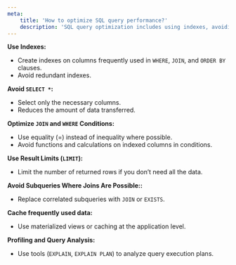 ```yaml
---
meta:
    title: 'How to optimize SQL query performance?'
    description: 'SQL query optimization includes using indexes, avoiding SELECT *, optimizing JOIN and WHERE conditions, limiting results, and analyzing query execution plans.'
---
```


**Use Indexes:**

-   Create indexes on columns frequently used in `WHERE`, `JOIN`, and `ORDER BY` clauses.
-   Avoid redundant indexes.

**Avoid `SELECT *`:**

-   Select only the necessary columns.
-   Reduces the amount of data transferred.

**Optimize `JOIN` and `WHERE` Conditions:**

-   Use equality (=) instead of inequality where possible.
-   Avoid functions and calculations on indexed columns in conditions.

**Use Result Limits (`LIMIT`):**

-   Limit the number of returned rows if you don’t need all the data.

**Avoid Subqueries Where Joins Are Possible::**

-   Replace correlated subqueries with `JOIN` or `EXISTS`.

**Cache frequently used data:**

-   Use materialized views or caching at the application level.

**Profiling and Query Analysis:**

-   Use tools (`EXPLAIN`, `EXPLAIN PLAN`) to analyze query execution plans.
